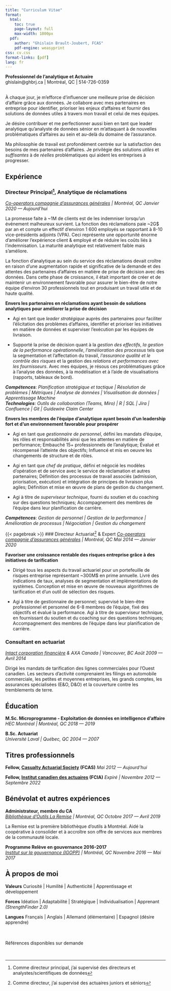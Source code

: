 ```yaml
---
title: "Curriculum Vitae"
format:
  html:
    toc: true
    page-layout: full
    max-width: 1800px  
  pdf:
    author: "Ghislain Brault-Joubert, FCAS"
    pdf-engine: weasyprint
css: cv.css
format-links: [pdf]
lang: fr
---
```


::: {.print-only .contact-block}
**Professionnel de l'analytique et Actuaire**<br>
ghislain@ghbrj.ca | Montréal, QC | 514-726-0359
:::

<br> 
À chaque jour, je m'efforce d'influencer une meilleure prise de décision d'affaire grâce aux données. Je collabore avec mes partenaires en entreprise pour identifier, prioriser les enjeux d'affaires et fournir des solutions de données utiles à travers mon travail et celui de mes équipes.

Je désire contribuer et me perfectionner aussi bien en tant que leader analytique qu'analyste de données sénior en m'attaquant à de nouvelles problématiques d'affaires au sein et au-delà du domaine de l'assurance.

Ma philosophie de travail est profondément centrée sur la satisfaction des besoins de mes partenaires d'affaires. Je privilégie des solutions *utiles* et *suffisantes* à de *réelles* problématiques qui aident les entreprises à progresser.

## Expérience 

### Directeur Principal[^1], Analytique de réclamations
*[Co-operators compagnie d'assurances générales](https://www.cooperators.ca/fr-CA/) | Montréal, QC* [*Janvier 2020 --- Aujourd'hui*]{.dateformat}

La promesse faite à ~1M de clients est de les indemniser lorsqu'un événement malheureux survient. La fonction des réclamations paie ~2G$ par an et compte un effectif d'environ 1 600 employés se rapportant à 8-10 vice-présidents adjoints (VPA). Ceci représente une opportunité énorme d'améliorer l'expérience client & employé et de réduire les coûts liés à l'indemnisation. La maturité analytique est relativement faible mais s'améliore.  

La fonction d'analytique au sein du service des réclamations devait croître en raison d'une augmentation rapide et significative de la demande et des attentes des partenaires d'affaires en matière de prise de décision avec des données. Dans cette phase de croissance, il était important de créer et de maintenir un environnement favorable pour assurer le bien-être de notre équipe d'environ 30 professionnels tout en produisant un travail utile et de haute qualité.

**Envers les partenaires en réclamations ayant besoin de solutions analytiques pour améliorer la prise de décision**

- Agi en tant que *leader stratégique* auprès des partenaires pour faciliter l'élicitation des problèmes d'affaires, identifier et prioriser les initiatives en matière de données et superviser l'exécution par les équipes de livraison.  

- Supporté la prise de décision quant à la *gestion des effectifs*, *la gestion de la performance opérationnelle*, *l'amélioration des processus* tels que la segmentation et l'affectation du travail, *l'assurance qualité et le contrôle des risques* et la gestion des *relations et performances avec les fournisseurs*. Avec mes équipes, je résous ces problématiques grâce à l'analyse des données, à la modélisation et à l'aide de visualisations (rapports, tableaux de bord).

***Compétences***: *Planification stratégique et tactique | Résolution de problèmes | Métriques | Analyse de données | Visualisation de données | Apprentissage Machine* 
<br>
***Technologies***: *Outils de collaboration (Teams, Miro) | R | SQL | Jira | Confluence | Git | Guidewire Claim Center*

**Envers les membres de l'équipe d'analytique ayant besoin d'un leadership fort et d'un environnement favorable pour prospérer**

- Agi en tant que *gestionnaire de personnel*, défini les mandats d'équipe, les rôles et responsabilités ainsi que les attentes en matière de performance; Embauché 15+ professionnels de l'analytique; Évalué et récompensé l'atteinte des objectifs; Influencé et mis en oeuvre les changements de structure et de rôles.

- Agi en tant que *chef de pratique*, défini et négocié les modèles d'opération et de service avec le service de réclamation et autres partenaires; Définition des processus de travail associés (admission, priorisation, exécution) et intégration de principes de livraison plus agiles; Définition et mise en œuvre de plans de gestion du changement.

- Agi à titre de *superviseur technique*, fourni du soutien et du coaching sur des questions techniques; Accompagnement des membres de l'équipe dans leur planification de carrière.

***Compétences***: *Gestion de personnel | Gestion de la performance | Amélioration de processus | Négociation | Gestion du changement*

{{< pagebreak >}}
### Directeur Actuariat[^2] & Expert
*[Co-operators compagnie d'assurances générales](https://www.cooperators.ca/fr-CA/) | Montréal, QC* [*Mai 2014 --- Janvier 2020*]{.dateformat}

**Favoriser une croissance rentable des risques entreprise grâce à des initiatives de tarification**

- Dirigé tous les aspects du travail actuariel pour un portefeuille de risques entreprise représentant ~300M$ en prime annuelle. Livré des indications de taux, analyses de segmentation et implémentations de systèmes. Conception et mise en œuvre de nouveaux algorithmes de tarification et d'un outil de sélection des risques.

- Agi à titre de gestionnaire de personnel; supervisé le bien-être professionnel et personnel de 6-8 membres de l'équipe, fixé des objectifs et évalué la performance. Agi à titre de superviseur technique, en fournissant du soutien et du coaching sur des questions techniques; Accompagnement des membres de l'équipe dans leur planification de carrière.

### Consultant en actuariat 
*[Intact corporation financière](https://www.intactfc.com/fr) & AXA Canada | Vancouver, BC* [*Août 2009 --- Avril 2014*]{.dateformat}

Dirigé les mandats de tarification des lignes commerciales pour l'Ouest canadien. Les secteurs d'activité comprenaient les filings en automobile commerciale, les petites et moyennes entreprises, les grands comptes, les assurances spécialisées (E&O, D&O) et la couverture contre les tremblements de terre.

## Éducation 

**M.Sc. Microprogramme - Exploitation de données en intelligence d'affaire** <br> *HEC Montréal | Montréal, QC* [*2018 --- 2019*]{.dateformat}

**B.Sc. Actuariat** <br> *Université Laval | Québec, QC* [*2004 --- 2007*]{.dateformat}

## Titres professionnels

**Fellow, [Casualty Actuarial Society](https://www.casact.org/) (FCAS)** [*Mai 2012 --- Aujourd'hui*]{.dateformat}

**Fellow, [Institut canadien des actuaires](https://www.cia-ica.ca/fr/) (FCIA)** [*Expiré | Novembre 2012 --- Septembre 2022*]{.dateformat}

## Bénévolat et autres expériences

**Administrateur, membre du CA** <br> *[Bibliothèque d'Outils La Remise](https://laremise.ca/) | Montréal, QC* [*Octobre 2017 --- Avril 2019*]{.dateformat}

La Remise est la première bibliothèque d'outils à Montréal. Aidé la coopérative à consolider et à accroître son offre de services aux membres de la communauté locale.

**Programme Relève en gouvernance 2016-2017** <br> *[Institut sur la gouvernance (IGOPP)](https://igopp.org/jaigopp/) | Montréal, QC* [*Novembre 2016 --- Mai 2017*]{.dateformat}

## À propos de moi

**Valeurs** Curiosité | Humilité | Authenticité | Apprentissage et développement

**Forces** Idéation | Adaptabilité | Stratégique | Individualisation | Apprenant *(StrengthFinder 2.0)*

**Langues** Français | Anglais | Allemand (élémentaire) | Espagnol (désire apprendre)

::: {.print-only}
<br><br>
Références disponibles sur demande
:::

<br>

[^1]: Comme directeur principal, j'ai supervisé des directeurs et analystes/scientifiques de données
[^2]: Comme directeur, j'ai supervisé des actuaires juniors et séniors
